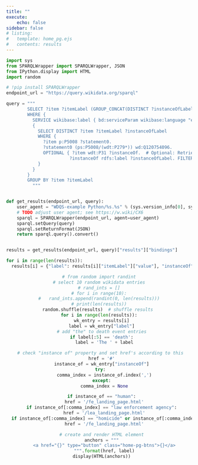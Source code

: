 ```yaml
---
title: ""
execute: 
    echo: false
sidebar: false
# listing:
#   template: home_pg.ejs
#   contents: results
---
```


```{=html}

<!-- <head><h1>Do you know about</h1></head> -->
<body style="overflow: hidden;">
<!-- <nav class="navbar navbar-expand-lg"></nav> -->
```

```python
import sys
from SPARQLWrapper import SPARQLWrapper, JSON
from IPython.display import HTML
import random
```

```python
# !pip install SPARQLWrapper
endpoint_url = "https://query.wikidata.org/sparql"

query = """
        SELECT ?item ?itemLabel (GROUP_CONCAT(DISTINCT ?instanceOfLabel; SEPARATOR=", ") AS ?instanceOfLabels)
        WHERE {
          SERVICE wikibase:label { bd:serviceParam wikibase:language "en". }
          {
            SELECT DISTINCT ?item ?itemLabel ?instanceOfLabel
            WHERE {
              ?item p:P5008 ?statement0.
              ?statement0 (ps:P5008/(wdt:P279*)) wd:Q120754096.
              OPTIONAL { ?item wdt:P31 ?instanceOf.  # Optional: Retrieve instance of property
                        ?instanceOf rdfs:label ?instanceOfLabel. FILTER(LANG(?instanceOfLabel) = "en") }
            }
          }
        } 
        GROUP BY ?item ?itemLabel
          """


def get_results(endpoint_url, query):
    user_agent = "WDQS-example Python/%s.%s" % (sys.version_info[0], sys.version_info[1])
    # TODO adjust user agent; see https://w.wiki/CX6
    sparql = SPARQLWrapper(endpoint_url, agent=user_agent)
    sparql.setQuery(query)
    sparql.setReturnFormat(JSON)
    return sparql.query().convert()


results = get_results(endpoint_url, query)["results"]["bindings"]

for i in range(len(results)):
  results[i] = {"label": results[i]["itemLabel"]["value"], "instanceOf": results[i]["instanceOfLabels"]["value"]}
```

```{=html}
<div class="scrolling-names" style="text-align: center">
```
```python
# from random import randint
# select 10 random wikidata entries
# rand_ints = []
# for i in range(10):
#   rand_ints.append(randint(0, len(results)))
# print(len(results))
random.shuffle(results)  # shuffle results 
for i in range(len(results)):
  wk_entry = results[i]
  label = wk_entry["label"]
  # add "the" to death event entries
  if label[:5] == 'death':
    label = 'The ' + label

  # check "instance of" property and set href's according to this 
  href = '#'
  instance_of = wk_entry["instanceOf"]
  try: 
    comma_index = instance_of.index(',')
  except:
    comma_index = None

  if instance_of == "human":
    href = '/fe_landing_page.html'
  if instance_of[:comma_index] == "law enforcement agency":
    href = '/lea_landing_page.html'
  if instance_of[:comma_index] == "homicide" or instance_of[:comma_index] == "medical emergency" or instance_of[:comma_index] == "death":
    href = '/fe_landing_page.html'

  # create and render HTML element
  anchors = """
    <a href="{}" type="button" class="home-pg-btns">{}</a>
    """.format(href, label)
  display(HTML(anchors))
```

```{=html} 
  </div>
</body>
<script>
  let lastHeaderElem = document.querySelector("nav");
  lastHeaderElem.insertAdjacentHTML('afterend', "<h1>Do you know about</h1>",
  );
</script>
```


